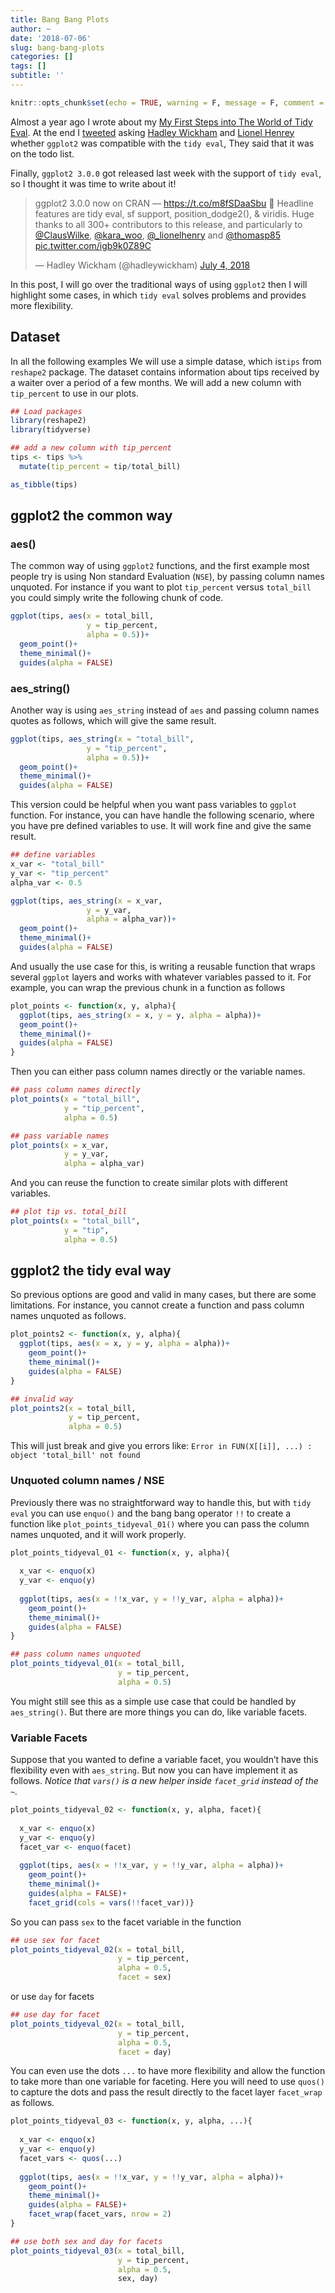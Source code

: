 ```yaml
---
title: Bang Bang Plots
author: ~
date: '2018-07-06'
slug: bang-bang-plots
categories: []
tags: []
subtitle: ''
---
```


```r
knitr::opts_chunk$set(echo = TRUE, warning = F, message = F, comment = "", eval = T)
```


Almost a year ago I wrote about my [My First Steps into The World of Tidy Eval](http://www.onceupondata.com/2017/08/12/my-first-steps-into-the-world-of-tidyeval/). At the end I [tweeted](https://twitter.com/OmaymaS_/status/887329478669729793) asking [Hadley Wickham](https://twitter.com/hadleywickham) and [Lionel Henrey](https://twitter.com/_lionelhenry) whether `ggplot2` was compatible with the `tidy eval`, They said that it was on the todo list.

Finally, `ggplot2 3.0.0` got released last week with the support of `tidy eval`, so I thought it was time to write about it!

<blockquote class="twitter-tweet" data-lang="en"><p lang="en" dir="ltr">ggplot2 3.0.0 now on CRAN — <a href="https://t.co/m8fSDaaSbu">https://t.co/m8fSDaaSbu</a> 🎉 Headline features are tidy eval, sf support, position_dodge2(), &amp; viridis. Huge thanks to all 300+ contributors to this release, and particularly to <a href="https://twitter.com/ClausWilke?ref_src=twsrc%5Etfw">@ClausWilke</a>, <a href="https://twitter.com/kara_woo?ref_src=twsrc%5Etfw">@kara_woo</a>,  <a href="https://twitter.com/_lionelhenry?ref_src=twsrc%5Etfw">@_lionelhenry</a> and <a href="https://twitter.com/thomasp85?ref_src=twsrc%5Etfw">@thomasp85</a> <a href="https://t.co/igb9k0Z89C">pic.twitter.com/igb9k0Z89C</a></p>&mdash; Hadley Wickham (@hadleywickham) <a href="https://twitter.com/hadleywickham/status/1014511041609453568?ref_src=twsrc%5Etfw">July 4, 2018</a></blockquote>
<script async src="https://platform.twitter.com/widgets.js" charset="utf-8"></script>


In this post, I will go over the traditional ways of using `ggplot2` then I will highlight some cases, in which `tidy eval` solves problems and provides more flexibility. 

## Dataset

In all the following examples We will use a simple datase, which is`tips` from `reshape2` package. The dataset contains information about tips received by a waiter over a period of a few months. We will add a new column with `tip_percent` to use in our plots.

```r
## Load packages
library(reshape2)
library(tidyverse)
```
```r
## add a new column with tip_percent
tips <- tips %>% 
  mutate(tip_percent = tip/total_bill)

as_tibble(tips)
```


## ggplot2 the common way

### aes()

The common way of using `ggplot2` functions, and the first example most people try is using Non standard Evaluation (`NSE`), by passing column names unquoted. For instance if you want to plot `tip_percent` versus `total_bill` you could simply write the following chunk of code.

```r
ggplot(tips, aes(x = total_bill,
                 y = tip_percent,
                 alpha = 0.5))+
  geom_point()+
  theme_minimal()+
  guides(alpha = FALSE)
```

### aes_string()

Another way is using `aes_string` instead of `aes` and passing column names quotes as follows, which will give the same result.

```r
ggplot(tips, aes_string(x = "total_bill",
                 y = "tip_percent",
                 alpha = 0.5))+
  geom_point()+
  theme_minimal()+
  guides(alpha = FALSE)
```

This version could be helpful when you want pass variables to `ggplot` function. For instance, you can have handle the following scenario, where you have pre defined variables to use. It will work fine and give the same result.

```r

## define variables
x_var <- "total_bill"
y_var <- "tip_percent"
alpha_var <- 0.5

ggplot(tips, aes_string(x = x_var,
                 y = y_var,
                 alpha = alpha_var))+
  geom_point()+
  theme_minimal()+
  guides(alpha = FALSE)
```

And usually the use case for this, is writing a reusable function that wraps several `ggplot` layers and works with whatever variables passed to it. For example, you can wrap the previous chunk in a function as follows

```r
plot_points <- function(x, y, alpha){
  ggplot(tips, aes_string(x = x, y = y, alpha = alpha))+
  geom_point()+
  theme_minimal()+
  guides(alpha = FALSE)
}
```

Then you can either pass column names directly or the variable names.

```r
## pass column names directly
plot_points(x = "total_bill",
            y = "tip_percent",
            alpha = 0.5)

## pass variable names
plot_points(x = x_var,
            y = y_var,
            alpha = alpha_var)

```

And you can reuse the function to create similar plots with different variables.
```r
## plot tip vs. total_bill
plot_points(x = "total_bill",
            y = "tip",
            alpha = 0.5)
```

## ggplot2 the tidy eval way

So previous options are good and valid in many cases, but there are some limitations. For instance, you cannot create a function and pass column names unquoted as follows. 

```r
plot_points2 <- function(x, y, alpha){
  ggplot(tips, aes(x = x, y = y, alpha = alpha))+
    geom_point()+
    theme_minimal()+
    guides(alpha = FALSE)
}

## invalid way
plot_points2(x = total_bill,
             y = tip_percent,
             alpha = 0.5)
```
This will just break and give you errors like:
`Error in FUN(X[[i]], ...) : object 'total_bill' not found`

### Unquoted column names / NSE 

Previously there was no straightforward way to handle this, but with `tidy eval` you can use `enquo()` and the bang bang operator `!!` to create a function like `plot_points_tidyeval_01()` where you can pass the column names unquoted, and it will work properly.

```r
plot_points_tidyeval_01 <- function(x, y, alpha){
  
  x_var <- enquo(x)
  y_var <- enquo(y)
  
  ggplot(tips, aes(x = !!x_var, y = !!y_var, alpha = alpha))+
    geom_point()+
    theme_minimal()+
    guides(alpha = FALSE)
}

## pass column names unquoted 
plot_points_tidyeval_01(x = total_bill,
                        y = tip_percent,
                        alpha = 0.5)
```

You might still see this as a simple use case that could be handled by `aes_string()`. But there are more things you can do, like variable facets.

### Variable Facets 

Suppose that you wanted to define a variable facet, you wouldn't have this flexibility even with `aes_string`. But now you can have implement it as follows. 
*Notice that `vars()` is a new helper inside `facet_grid` instead of the `~`.*


```r
plot_points_tidyeval_02 <- function(x, y, alpha, facet){
  
  x_var <- enquo(x)
  y_var <- enquo(y)
  facet_var <- enquo(facet)
  
  ggplot(tips, aes(x = !!x_var, y = !!y_var, alpha = alpha))+
    geom_point()+
    theme_minimal()+
    guides(alpha = FALSE)+
    facet_grid(cols = vars(!!facet_var))}

```

So you can pass `sex` to the facet variable in the function

```r

## use sex for facet
plot_points_tidyeval_02(x = total_bill,
                        y = tip_percent,
                        alpha = 0.5,
                        facet = sex)
```
or use `day` for facets 

```r
## use day for facet
plot_points_tidyeval_02(x = total_bill,
                        y = tip_percent,
                        alpha = 0.5,
                        facet = day)
```


You can even use the dots `...` to have more flexibility and allow the function to take more than one variable for faceting. Here you will need to use `quos()` to capture the dots and pass the result directly to the facet layer `facet_wrap` as follows.


```r
plot_points_tidyeval_03 <- function(x, y, alpha, ...){
  
  x_var <- enquo(x)
  y_var <- enquo(y)
  facet_vars <- quos(...)
  
  ggplot(tips, aes(x = !!x_var, y = !!y_var, alpha = alpha))+
    geom_point()+
    theme_minimal()+
    guides(alpha = FALSE)+
    facet_wrap(facet_vars, nrow = 2)
}

## use both sex and day for facets
plot_points_tidyeval_03(x = total_bill,
                        y = tip_percent,
                        alpha = 0.5,
                        sex, day)
```



